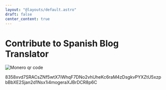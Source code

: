 ```yaml
---
layout: "@layouts/default.astro"
draft: false
center_content: true
---
```


# Contribute to Spanish Blog Translator

![Monero qr code](/images/qr-codes/xmr2.png)

8358xvd7SRACsZNf5wtX7iWhqF7DNo2vhUheKc6raM4zDsgkvPYXZtU5xzpbBbXE2Sjan2d1Nsx1i4mogeraXJBrDCR8p6C
